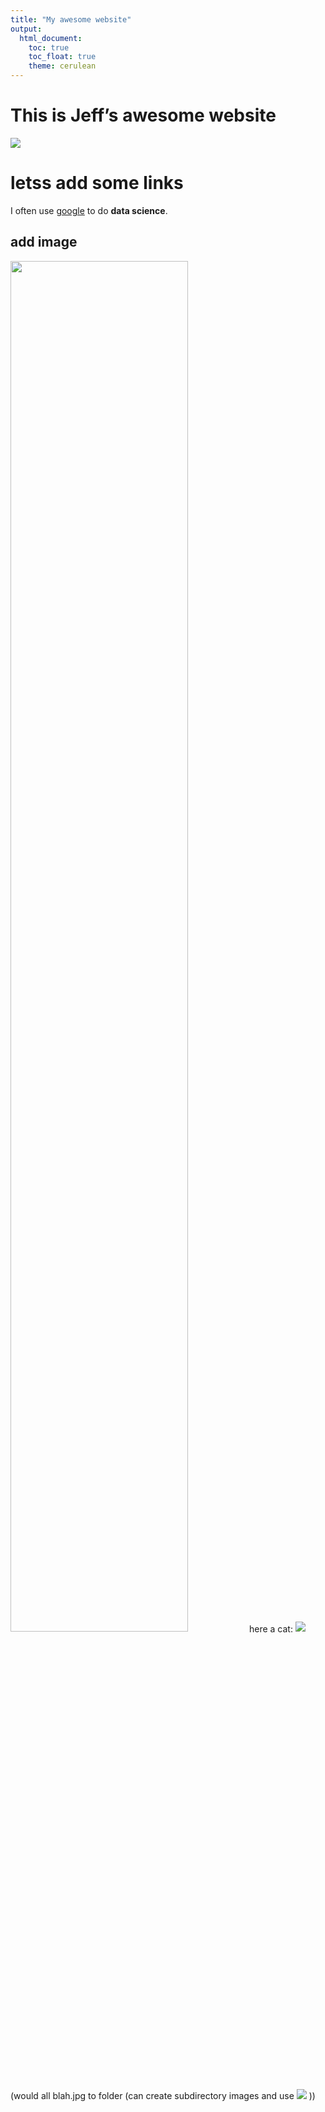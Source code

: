```yaml
---
title: "My awesome website"
output: 
  html_document:
    toc: true
    toc_float: true
    theme: cerulean
---
```


# This is Jeff's awesome website

![](https://media.giphy.com/media/drXGoW1iudhKw/giphy.gif)

# letss add some links

I often use [google](google.com) to do **data science**. 

## add image
<img src="images/image.jpg" style="width:75%">
here a cat: 
![](image.jpg) (would all blah.jpg to folder (can create subdirectory images and use ![](/images/blah.jpg) ))